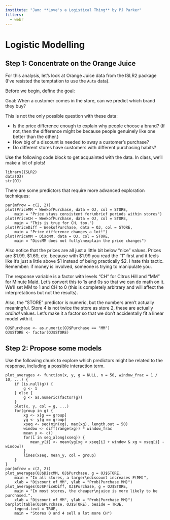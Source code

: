 ```yaml
---
institute: "Jam: **Love's a Logistical Thing** by PJ Parker"
filters:
  - webr
---
```


# Logistic Modelling

## Step 1: Concentrate on the Orange Juice

For this analysis, let's look at Orange Juice data from the ISLR2 package (I've resisted the temptation to use the `Auto` data).

Before we begin, define the goal:

Goal: When a customer comes in the store, can we predict which brand they buy?

This is not the only possible question with these data:

- Is the price difference enough to explain why people choose a brand? (If not, then the difference might be because people genuinely like one better than the other.)
- How big of a discount is needed to sway a customer's purchase?
- Do different stores have customers with different purchasing habits?

Use the following code block to get acquainted with the data. In class, we'll make a lot of plots!

```webr-r
library(ISLR2)
data(OJ)
str(OJ)
```

There are some predictors that require more advanced exploration techniques:

```webr-r
par(mfrow = c(2, 2))
plot(PriceMM ~ WeekofPurchase, data = OJ, col = STORE,
    main = "Price stays consistent for\nbrief periods within stores")
plot(PriceCH ~ WeekofPurchase, data = OJ, col = STORE,
    main = "This is true for CH, too.")
plot(PriceDiff ~ WeekofPurchase, data = OJ, col = STORE,
    main = "Price difference changes a lot!")
plot(PriceMM ~ DiscMM, data = OJ, col = STORE,
    main = "DiscMM does not fully\nexplain the price changes")
```

Also notice that the prices are all just a little bit below "nice" values. Prices are $1.99, $1.69, etc. because with $1.99 you read the "1" first and it feels like it's just a little above $1 instead of being practically $2. I hate this tactic. Remember: if money is involved, someone is trying to manipulate you.

The response variable is a factor with levels "CH" for Citrus Hill and "MM" for Minute Maid. Let's convert this to 1s and 0s so that we can do math on it. We'll set MM to 1 and CH to 0 (this is completely arbitrary and will affect the interpretations but not the results).

Also, the "STORE" predictor is numeric, but the numbers aren't actually meaningful. Store 4 is not twice the store as store 2, these are actually *ordinal* values. Let's make it a factor so that we don't accidentally fit a linear model with it.

```webr-r
OJ$Purchase <- as.numeric(OJ$Purchase == "MM")
OJ$STORE <- factor(OJ$STORE)
```

## Step 2: Propose some models

Use the following chunk to explore which predictors might be related to the response, including a possible interaction term.

```webr-r
plot_averages <- function(x, y, g = NULL, n = 50, window_frac = 1 / 10, ...) {
    if (is.null(g)) {
        g <- 1
    } else {
        g <- as.numeric(factor(g))
    }
    plot(x, y, col = g, ...)
    for(group in g) {
        xg <- x[g == group]
        yg <- y[g == group]
        xseq <- seq(min(xg), max(xg), length.out = 50)
        window <- diff(range(xg)) * window_frac
        mean_y <- c()
        for(i in seq_along(xseq)) {
           mean_y[i] <- mean(yg[xg < xseq[i] + window & xg > xseq[i] - window])
        }
        lines(xseq, mean_y, col = group)
    }
}
par(mfrow = c(2, 2))
plot_averages(OJ$DiscMM, OJ$Purchase, g = OJ$STORE,
    main = "In all stores, a larger\ndiscount increases P(MM)",
    xlab = "Discount of MM", ylab = "Prob(Purchase MM)")
plot_averages(OJ$PriceDiff, OJ$Purchase, g = OJ$STORE,
    main = "In most stores, the cheaper\njuice is more likely to be purchased.",
    xlab = "Discount of MM", ylab = "Prob(Purchase MM)")
barplot(table(OJ$Purchase, OJ$STORE), beside = TRUE,
    legend.text = TRUE,
    main = "Stores 0 and 4 sell a lot more CH")
```







